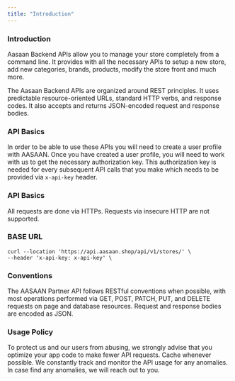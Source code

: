 ```yaml
---
title: "Introduction"
---
```



### Introduction

Aasaan Backend APIs allow you to manage your store completely from a command line. It provides with all the necessary APIs to setup a new store, add new categories, brands, products, modify the store front and much more.

The Aasaan Backend APIs are organized around REST principles. It uses predictable resource-oriented URLs, standard HTTP verbs, and response codes. It also accepts and returns JSON-encoded request and response bodies.

### API Basics

In order to be able to use these APIs you will need to create a user profile with AASAAN. Once you have created a user profile, you will need to work with us to get the necessary authorization key. This authorization key is needed for every subsequent API calls that you make which needs to be provided via `x-api-key` header.

### API Basics

All requests are done via HTTPs. Requests via insecure HTTP are not supported.

### BASE URL

```Text curl
curl --location 'https://api.aasaan.shop/api/v1/stores/' \
--header 'x-api-key: x-api-key' \
```

### Conventions

The AASAAN Partner API follows RESTful conventions when possible, with most operations performed via GET, POST, PATCH, PUT, and DELETE requests on page and database resources. Request and response bodies are encoded as JSON.

### Usage Policy

To protect us and our users from abusing, we strongly advise that you optimize your app code to make fewer API requests. Cache whenever possible. We constantly track and monitor the API usage for any anomalies. In case find any anomalies, we will reach out to you.